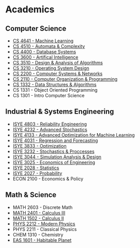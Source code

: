 = Academics =

== Computer Science ==
* [[syllabi/CS_4641.pdf|CS 4641 - Machine Learning]]
* [[syllabi/CS_4510.pdf|CS 4510 - Automata & Complexity]]
* [[syllabi/CS_4400.pdf|CS 4400 - Database Systems]]
* [[syllabi/CS_3600.pdf|CS 3600 - Artifical Intelligence]]
* [[syllabi/CS_3510.pdf|CS 3510 - Design & Analysis of Algorithms]]
* [[http://cs3210.cc.gatech.edu/index.html|CS 3210 - Operating System Design]]
* [[syllabi/CS_2200.pdf|CS 2200 - Computer Systems & Networks]]
* [[syllabi/CS_2110.pdf|CS 2110 - Computer Organization & Programming]]
* [[syllabi/CS_1332.pdf|CS 1332 - Data Structures & Algorithms]]
* CS 1331 - Object Oriented Programming
* CS 1301 - Intro Computer Science

== Industrial & Systems Engineering ==
* [[syllabi/ISYE_4803.pdf|ISYE 4803 - Reliability Engineering]]
* [[syllabi/ISYE_4232.pdf|ISYE 4232 - Advanced Stochastics]]
* [[syllabi/ISYE_4133.pdf|ISYE 4133 - Advanced Optimization for Machine Learning]]
* [[syllabi/ISYE_4031.pdf|ISYE 4031 - Regression and Forecasting]]
* [[syllabi/ISYE_3833.pdf|ISYE 3833 - Optimization]]
* [[syllabi/ISYE_3232.pdf|ISYE 3232 - Stochastics & Proccesses]]
* [[syllabi/ISYE_3044.pdf|ISYE 3044 - Simulation Analysis & Design]]
* [[syllabi/ISYE_3025.pdf|ISYE 3025 - Economics of Engineering]]
* [[syllabi/ISYE_2028.pdf|ISYE 2028 - Statistics]]
* [[syllabi/ISYE_2027.pdf|ISYE 2027 - Probability]]
* ECON 2100 - Economics & Policy

== Math & Science ==
* MATH 2603 - Discrete Math
* [[syllabi/MATH_2401.pdf|MATH 2401 - Calculus III]]
* [[syllabi/MATH_1502.pdf|MATH 1502 - Calculus II]]
* [[syllabi/PHYS_2212.pdf|PHYS 2212 - Modern Physics]]
* PHYS 2211 - Classical Physics
* CHEM 1310 - Chemistry
* [[syllabi/EAS_1601.pdf|EAS  1601 - Habitable Planet]]

